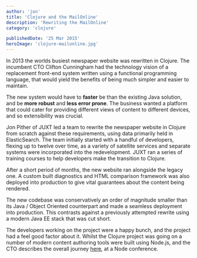 ```yaml
---
author: 'jon'
title: 'Clojure and the MailOnline'
description: 'Rewriting the MailOnline'
category: 'clojure'

publishedDate: '25 Mar 2015'
heroImage: 'clojure-mailonline.jpg'
---
```


In 2013 the worlds busiest newspaper website was rewritten in Clojure.
The incumbent CTO Clifton Cunningham had the technology vision of a
replacement front-end system written using a functional programming
language, that would yield the benefits of being much simpler and easier
to maintain.

The new system would have to **faster** be than the existing Java
solution, and be **more robust** and **less error prone**. The business
wanted a platform that could cater for providing different views of
content to different devices, and so extensibility was crucial.

Jon Pither of JUXT led a team to rewrite the newspaper website in
Clojure from scratch against these requirements, using data primarily
held in ElasticSearch. The team initially started with a handful of
developers, flexing up to twelve over time, as a variety of satellite
services and separate systems were incorporated into the redevelopment.
JUXT ran a series of training courses to help developers make the
transition to Clojure.

After a short period of months, the new website ran alongside the legacy
one. A custom built diagnostics and HTML comparison framework was also
deployed into production to give vital guarantees about the content
being rendered.

The new codebase was conservatively an order of magnitude smaller than
its Java / Object Oriented counterpart and made a seamless deployment
into production. This contrasts against a previously attempted rewrite
using a modern Java EE stack that was cut short.

The developers working on the project were a happy bunch, and the
project had a feel good factor about it. Whilst the Clojure project was
going on a number of modern content authoring tools were built using
Node.js, and the CTO describes the overall journey
[here](https://www.youtube.com/watch?v=HGH66JhUkis), at a Node
conference.
